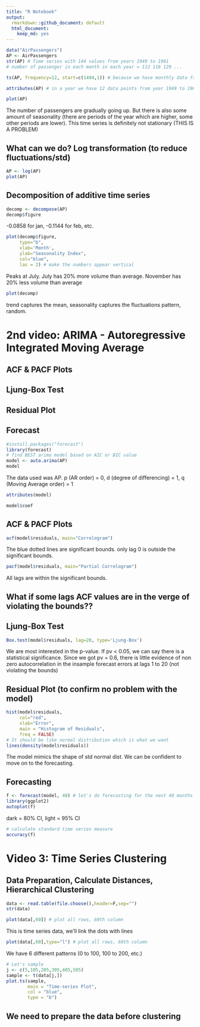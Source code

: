 ```yaml
---
title: "R Notebook"
output:
  rmarkdown::github_document: default
  html_document:
    keep_md: yes
---
```


```r
data("AirPassengers")
AP <- AirPassengers
str(AP) # Time series with 144 values from years 1949 to 1961
# number of passenger in each month in each year = 112 118 129 ...
```

```r
ts(AP, frequency=12, start=c(1494,1)) # because we have monthly data from 1494 from January

```

```r
attributes(AP) # in a year we have 12 data points from year 1949 to 1960 something month
```

```r
plot(AP)
```

The number of passengers are gradually going up. But there is also some amount of seasonality (there are periods of the year which are higher, some other periods are lower). This time series is definitely not stationary (THIS IS A PROBLEM)

## What can we do? Log transformation (to reduce fluctuations/std)
```r
AP <- log(AP)
plot(AP)
```

## Decomposition of additive time series
```r
decomp <- decompose(AP)
decomp$figure
```
-0.0858 for jan, -0.1144 for feb, etc.
```r
plot(decomp$figure,
     type="b",
     xlab='Month',
     ylab="Seasonality Index",
     col="blue",
     las = 2) # make the numbers appear vertical
```

Peaks at July. July has 20% more volume than average. November has 20% less volume than average

```r
plot(decomp)
```

trend captures the mean, seasonality captures the fluctuations pattern, random.

# 2nd video: ARIMA - Autoregressive Integrated Moving Average
## ACF & PACF Plots
## Ljung-Box Test
## Residual Plot
## Forecast
```r
#install.packages("forecast")
library(forecast)
# find BEST arima model based on AIC or BIC value
model <- auto.arima(AP)
model
```

The data used was AP. p (AR order) = 0, d (degree of differencing) = 1, q (Moving Average order) = 1

```r
attributes(model)
```
```r
model$coef
```

## ACF & PACF Plots
```r
acf(model$residuals, main="Correlogram")
```

The blue dotted lines are significant bounds. only lag 0 is outside the significant bounds.

```r
pacf(model$residuals, main="Partial Correlogram")
```

All lags are within the significant bounds.

## What if some lags ACF values are in the verge of violating the bounds??

## Ljung-Box Test
```r
Box.test(model$residuals, lag=20, type='Ljung-Box')
```
We are most interested in the p-value. If pv < 0.05, we can say there is a statistical significance. Since we got pv = 0.6, there is little evidence of non zero autocorrelation in the insample forecast errors at lags 1 to 20 (not violating the bounds)

## Residual Plot (to confirm no problem with the model)
```r
hist(model$residuals,
     col="red",
     xlab="Error",
     main = "Histogram of Residuals",
     freq = FALSE)
# It should be like normal distribution which is what we want
lines(density(model$residuals))

```

The model mimics the shape of std normal dist. We can be confident to move on to the forecasting.

## Forecasting
```r
f <- forecast(model, 48) # let's do forecasting for the next 48 months
library(ggplot2)
autoplot(f)
```

dark = 80% CI, light = 95% CI

```r
# calculate standard time series measure
accuracy(f)
```

# Video 3: Time Series Clustering
## Data Preparation, Calculate Distances, Hierarchical Clustering

```r
data <- read.table(file.choose(),header=F,sep="")
str(data)
```
```r
plot(data[,60]) # plot all rows, 60th column
```
This is time series data, we'll link the dots with lines
```r
plot(data[,60],type="l") # plot all rows, 60th column
```

We have 6 different patterns (0 to 100, 100 to 200, etc.)
```r
# Let's sample
j <- c(5,105,205,305,405,505)
sample <- t(data[j,])
plot.ts(sample,
        main = "Time-series Plot",
        col = "blue",
        type = "b")
```
## We need to prepare the data before clustering

```r

```




